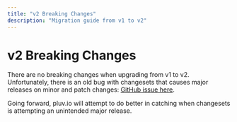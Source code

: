 ```yaml
---
title: "v2 Breaking Changes"
description: "Migration guide from v1 to v2"
---
```


# v2 Breaking Changes

There are no breaking changes when upgrading from v1 to v2. Unfortunately, there is an old bug with changesets that causes major releases on minor and patch changes: [GitHub issue here](https://github.com/changesets/changesets/issues/1011).

Going forward, pluv.io will attempt to do better in catching when changesets is attempting an unintended major release.
